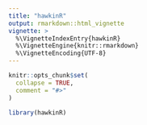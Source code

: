 ```yaml
---
title: "hawkinR"
output: rmarkdown::html_vignette
vignette: >
  %\VignetteIndexEntry{hawkinR}
  %\VignetteEngine{knitr::rmarkdown}
  %\VignetteEncoding{UTF-8}
---
```


```r
knitr::opts_chunk$set(
  collapse = TRUE,
  comment = "#>"
)
```

```r
library(hawkinR)
```
